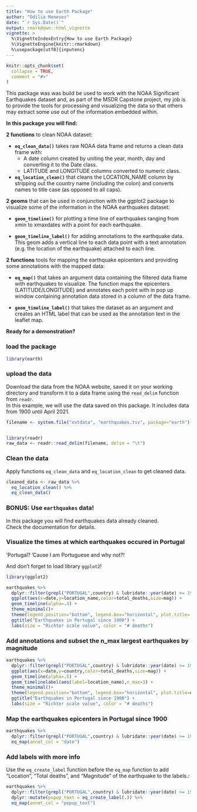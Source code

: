 ```yaml
---
title: "How to use Earth Package"
author: "Odilia Meneses"
date: "`r Sys.Date()`"
output: rmarkdown::html_vignette
vignette: >
  %\VignetteIndexEntry{How to use Earth Package}
  %\VignetteEngine{knitr::rmarkdown}
  %\usepackage[utf8]{inputenc}
---
```


```r
knitr::opts_chunk$set(
  collapse = TRUE,
  comment = "#>"
)
```

This package was was build be used to work with the NOAA Significant Earthquakes dataset and, as part of the MSDR Capstone project, my job is to provide the tools for processing and visualizing the data so that others may extract some use out of the information embedded within.

**In this package you will find:**

**2 functions** to clean NOAA dataset: 

* **`eq_clean_data()`** takes raw NOAA data frame and returns a clean data frame with:  
    + A date column created by uniting the year, month, day and converting it to the Date class.  
    + LATITUDE and LONGITUDE columns converted to numeric class.
    
* **`eq_location_clean()`** that cleans the LOCATION_NAME column by stripping out the country name (including the colon) and converts names to title case (as opposed to all caps).

**2 geoms** that can be used in conjunction with the ggplot2 package to visualize some of the information in the NOAA earthquakes dataset:  

* **`geom_timeline()`** for plotting a time line of earthquakes ranging from xmin to xmaxdates with a point for each earthquake.

* **`geom_timeline_label()`** for adding annotations to the earthquake data. This geom adds a vertical line to each data point with a text annotation (e.g. the location of the earthquake) attached to each line.

**2 functions** tools for mapping the earthquake epicenters and providing some annotations with the mapped data:  

* **`eq_map()`** that takes an argument data containing the filtered data frame with earthquakes to visualize. The function maps the epicenters (LATITUDE/LONGITUDE) and annotates each point with in pop up window containing annotation data stored in a column of the data frame.

* **`geom_timeline_label()`** that takes the dataset as an argument and creates an HTML label that can be used as the annotation text in the leaflet map.

**Ready for a demonstration?**  


### load the package
```r
library(earth)
```

### upload the data
Download the data from the NOAA website, saved it on your working directory and transform it to a data frame using the `read_delim` function from `readr`.  
In this example, we will use the data saved on this package. It includes data from 1900 until April 2021.
  
```r
filename <- system.file("extdata", "earthquakes.tsv", package="earth")


library(readr)
raw_data <- readr::read_delim(filename, delim = "\t")
```

### Clean the data
Apply functions `eq_clean_data` and `eq_location_clean` to get cleaned data.

```r
cleaned_data <- raw_data %>% 
  eq_location_clean() %>% 
  eq_clean_data()
```

### BONUS: Use `earthquakes` data!
In this package you will find earthquakes data already cleaned.  
Check the documentation for details.


### Visualize the times at which earthquakes occured in Portugal
'Portugal? 'Cause I am Portuguese and why not?!  

And don't forget to load library `ggplot2`!
```r
library(ggplot2)

earthquakes %>%
  dplyr::filter(grepl("PORTUGAL",country) & lubridate::year(date) >= 1900) %>%
  ggplot(aes(x=date,y=location_name,color=total_deaths,size=mag)) +
  geom_timeline(alpha=.4) +
  theme_minimal()+
  theme(legend.position="bottom", legend.box="horizontal", plot.title= element_text(hjust=0.5)) +
  ggtitle("Earthquakes in Portugal since 1900") +
  labs(size = "Richter scale value", color = "# deaths")
```

### Add annotations and subset the n_max largest earthquakes by magnitude

```r
earthquakes %>%
  dplyr::filter(grepl("PORTUGAL",country) & lubridate::year(date) >= 1900) %>%
  ggplot(aes(x=date,y=country,color=total_deaths,size=mag)) +
  geom_timeline(alpha=.5) +
  geom_timelinelabel(aes(label=location_name),n_max=3) +
  theme_minimal()+
  theme(legend.position="bottom", legend.box="horizontal", plot.title=element_text(hjust=0.5)) +
  ggtitle("Earthquakes in Portugal since 1900") +
  labs(size = "Richter scale value", color = "# deaths")
```

### Map the earthquakes epicenters in Portugal since 1900
 
```r
earthquakes %>%
  dplyr::filter(grepl("PORTUGAL",country) & lubridate::year(date) >= 1900) %>%
  eq_map(annot_col = "date")
```

### Add labels with more info

Use the `eq_create_label` function before the `eq_map` function to add "Location", "Total deaths", and "Magnitude" of the earthquake to the labels.:

```r
earthquakes %>%
  dplyr::filter(grepl("PORTUGAL",country) & lubridate::year(date) >= 1900) %>%
  dplyr::mutate(popup_text = eq_create_label(.)) %>% 
  eq_map(annot_col = "popup_text")
```

